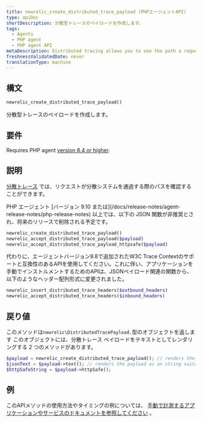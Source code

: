 ```yaml
---
title: newrelic_create_distributed_trace_payload (PHPエージェントAPI)
type: apiDoc
shortDescription: 分散型トレースのペイロードを作成します。
tags:
  - Agents
  - PHP agent
  - PHP agent API
metaDescription: Distributed tracing allows you to see the path a request takes as it travels through a distributed system. Use this API to create a distributed trace payload.
freshnessValidatedDate: never
translationType: machine
---
```


## 構文

```php
newrelic_create_distributed_trace_payload()
```

分散型トレースのペイロードを作成します。

## 要件

Requires PHP agent [version 8.4 or higher](/docs/release-notes/agent-release-notes/php-release-notes).

## 説明

[分散トレース](/docs/agents/php-agent/features/distributed-tracing-php) では、リクエストが分散システムを通過する際のパスを確認することができます。

<Callout variant="important">
  PHP エージェント [バージョン 9.10 または](/docs/release-notes/agent-release-notes/php-release-notes) 以上では、以下の JSON 関数が非推奨とされ、将来のリリースで削除される予定です。

  ```php
  newrelic_create_distributed_trace_payload()
  newrelic_accept_distributed_trace_payload($payload)
  newrelic_accept_distributed_trace_payload_httpsafe($payload)
  ```

  代わりに、エージェントバージョン9.8で追加されたW3C Trace Contextのサポートと互換性のあるAPIを使用してください。これに伴い、アプリケーションを手動でインストルメントするためのAPIは、JSONペイロード関連の関数から、以下のようなヘッダー配列形式に変更されました。

  ```php
  newrelic_insert_distributed_trace_headers($outbound_headers)
  newrelic_accept_distributed_trace_headers($inbound_headers)
  ```
</Callout>

## 戻り値

このメソッドは`newrelic\DistributedTracePayload.`型のオブジェクトを返します このオブジェクトには、分散トレース ペイロードをテキストとしてレンダリングする 2 つのメソッドがあります。

```php
$payload = newrelic_create_distributed_trace_payload(); // renders the payload as a JSON string
$jsonText = $payload->text(); // renders the payload as an string suitable for transport via HTTP (query string, POST param, HTTP headers, etc.)
$httpSafeString = $payload->httpSafe();
```

## 例

このAPIメソッドの使用方法やタイミングの例については、 [手動で計測するアプリケーションやサービスのドキュメントを参照してください](/docs/agents/php-agent/features/distributed-tracing-php#manual) 。